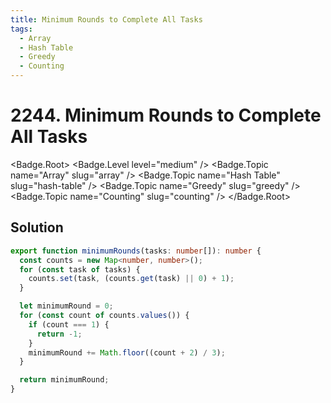 ```yaml
---
title: Minimum Rounds to Complete All Tasks
tags:
  - Array
  - Hash Table
  - Greedy
  - Counting
---
```


# 2244. Minimum Rounds to Complete All Tasks

<Badge.Root>
  <Badge.Level level="medium" />
  <Badge.Topic name="Array" slug="array" />
  <Badge.Topic name="Hash Table" slug="hash-table" />
  <Badge.Topic name="Greedy" slug="greedy" />
  <Badge.Topic name="Counting" slug="counting" />
</Badge.Root>

## Solution

```typescript filename="solution.ts" copy
export function minimumRounds(tasks: number[]): number {
  const counts = new Map<number, number>();
  for (const task of tasks) {
    counts.set(task, (counts.get(task) || 0) + 1);
  }

  let minimumRound = 0;
  for (const count of counts.values()) {
    if (count === 1) {
      return -1;
    }
    minimumRound += Math.floor((count + 2) / 3);
  }

  return minimumRound;
}
```

<ProblemLink
  codingSite="leetcode"
  href="https://leetcode.com/problems/minimum-rounds-to-complete-all-tasks"
  title="Minimum Rounds to Complete All Tasks"
/>
